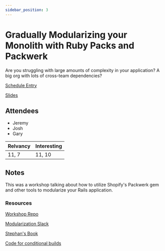 ```yaml
---
sidebar_position: 3
---
```



# Gradually Modularizing your Monolith with Ruby Packs and Packwerk

Are you struggling with large amounts of complexity in your application? A big org with lots of cross-team dependencies?

<Speaker
  name='Alex Evanczuk'
  position='Product Infrastructure and Gradual Modularity Engineer at Gusto'
  imageUrl='https://sessionize.com/image/bc47-400o400o2-RptoU3BoLgRtMRrqfmNozG.jpg'
/>

<Speaker
  name='Stephan Hagemann'
  position='Leading Product Infrastructure Engineering at Gusto'
  imageUrl='https://sessionize.com/image/aa19-400o400o2-sYhNc8LjRWWcunoZYU1nGJ.jpg'
/>

[Schedule Entry](https://railsconf2023.sessionize.com/session/452625)

[Slides](https://docs.google.com/presentation/d/1iM1ffdoy6otuBopqGTUTgnOC9nXgrzrcxN6l8xsF13Y/edit#slide=id.g23309be7886_1_55)

## Attendees
* Jeremy
* Josh
* Gary

| Relvancy    | Interesting |
| ----------- | ----------- |
| 11, 7       | 11, 10      |

## Notes

This was a workshop talking about how to utilize Shopify's Packwerk gem and other tools to modularize your Rails application.

### Resources

[Workshop Repo](https://github.com/gradual-systems/railsconf-workshop)

[Modularization Slack](https://join.slack.com/t/rubymod/shared_invite/zt-1u8syzcmr-waYQdSTM7sNztR26cDl8dg)

[Stephan's Book](http://leanpub.com/package-based-rails-applications/c/railsconf2023)

[Code for conditional builds](https://gist.github.com/alexevanczuk/ed743044d8c963e36e3b86e8185b74df)
